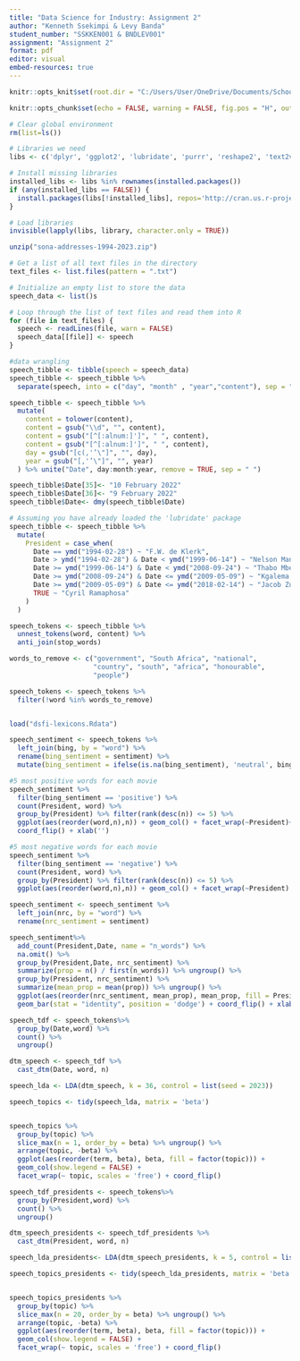 ```yaml
---
title: "Data Science for Industry: Assignment 2"
author: "Kenneth Ssekimpi & Levy Banda"
student_number: "SSKKEN001 & BNDLEV001"
assignment: "Assignment 2"
format: pdf
editor: visual
embed-resources: true
---
```


```r

knitr::opts_knit$set(root.dir = "C:/Users/User/OneDrive/Documents/School/2023/Masters/STA5073Z/Assignments/Assignment 2/ds4l-assignment-2/data/")

knitr::opts_chunk$set(echo = FALSE, warning = FALSE, fig.pos = "H", out.extra = "")
```

```r
# Clear global environment
rm(list=ls())

# Libraries we need
libs <- c('dplyr', 'ggplot2', 'lubridate', 'purrr', 'reshape2', 'text2vec', 'tidyr', 'tidytext', 'topicmodels', 'tm', 'wordcloud')

# Install missing libraries
installed_libs <- libs %in% rownames(installed.packages())
if (any(installed_libs == FALSE)) {
  install.packages(libs[!installed_libs], repos='http://cran.us.r-project.org')
}

# Load libraries
invisible(lapply(libs, library, character.only = TRUE))
```

```r
unzip("sona-addresses-1994-2023.zip")
```

```r
# Get a list of all text files in the directory
text_files <- list.files(pattern = ".txt")

# Initialize an empty list to store the data
speech_data <- list()s

# Loop through the list of text files and read them into R
for (file in text_files) {
  speech <- readLines(file, warn = FALSE)
  speech_data[[file]] <- speech
}

```

```r
#data wrangling 
speech_tibble <- tibble(speech = speech_data)
speech_tibble <- speech_tibble %>%
  separate(speech, into = c("day", "month" , "year","content"), sep = " ",fill= "right", extra = "merge")

speech_tibble <- speech_tibble %>%
  mutate(
    content = tolower(content),
    content = gsub("\\d", "", content),
    content = gsub("[^[:alnum:]']", " ", content),
    content = gsub("[^[:alnum:]']", " ", content),
    day = gsub("[c(,'’\"]", "", day),
    year = gsub("[,'’\"]", "", year)
  ) %>% unite("Date", day:month:year, remove = TRUE, sep = " ")

speech_tibble$Date[35]<- "10 February 2022"
speech_tibble$Date[36]<- "9 February 2022"
speech_tibble$Date<- dmy(speech_tibble$Date)

# Assuming you have already loaded the 'lubridate' package
speech_tibble <- speech_tibble %>%
  mutate(
    President = case_when(
      Date == ymd("1994-02-28") ~ "F.W. de Klerk",
      Date > ymd("1994-02-28") & Date < ymd("1999-06-14") ~ "Nelson Mandela",
      Date >= ymd("1999-06-14") & Date < ymd("2008-09-24") ~ "Thabo Mbeki",
      Date >= ymd("2008-09-24") & Date <= ymd("2009-05-09") ~ "Kgalema Motlanthe",
      Date >= ymd("2009-05-09") & Date <= ymd("2018-02-14") ~ "Jacob Zuma",
      TRUE ~ "Cyril Ramaphosa"
    )
  )

speech_tokens <- speech_tibble %>%
  unnest_tokens(word, content) %>%
  anti_join(stop_words)

words_to_remove <- c("government", "South Africa", "national",
                     "country", "south", "africa", "honourable", 
                     "people")

speech_tokens <- speech_tokens %>%
  filter(!word %in% words_to_remove)


load("dsfi-lexicons.Rdata")

```

```r
speech_sentiment <- speech_tokens %>% 
  left_join(bing, by = "word") %>%
  rename(bing_sentiment = sentiment) %>%
  mutate(bing_sentiment = ifelse(is.na(bing_sentiment), 'neutral', bing_sentiment))

#5 most positive words for each movie
speech_sentiment %>%
  filter(bing_sentiment == 'positive') %>%
  count(President, word) %>%
  group_by(President) %>% filter(rank(desc(n)) <= 5) %>%
  ggplot(aes(reorder(word,n),n)) + geom_col() + facet_wrap(~President)+
  coord_flip() + xlab('')

#5 most negative words for each movie
speech_sentiment %>%
  filter(bing_sentiment == 'negative') %>%
  count(President, word) %>%
  group_by(President) %>% filter(rank(desc(n)) <= 5) %>%
  ggplot(aes(reorder(word,n),n)) + geom_col() + facet_wrap(~President) + coord_flip() + xlab('')

```

```r
speech_sentiment <- speech_sentiment %>% 
  left_join(nrc, by = "word") %>%
  rename(nrc_sentiment = sentiment) 

speech_sentiment%>%
  add_count(President,Date, name = "n_words") %>%
  na.omit() %>%
  group_by(President,Date, nrc_sentiment) %>%
  summarize(prop = n() / first(n_words)) %>% ungroup() %>%
  group_by(President, nrc_sentiment) %>%
  summarize(mean_prop = mean(prop)) %>% ungroup() %>%
  ggplot(aes(reorder(nrc_sentiment, mean_prop), mean_prop, fill = President)) + 
  geom_bar(stat = "identity", position = 'dodge') + coord_flip() + xlab('')
```

```r
speech_tdf <- speech_tokens%>%
  group_by(Date,word) %>%
  count() %>%  
  ungroup() 

dtm_speech <- speech_tdf %>% 
  cast_dtm(Date, word, n)

speech_lda <- LDA(dtm_speech, k = 36, control = list(seed = 2023))

speech_topics <- tidy(speech_lda, matrix = 'beta')


speech_topics %>%
  group_by(topic) %>%
  slice_max(n = 1, order_by = beta) %>% ungroup() %>%
  arrange(topic, -beta) %>%
  ggplot(aes(reorder(term, beta), beta, fill = factor(topic))) +
  geom_col(show.legend = FALSE) +
  facet_wrap(~ topic, scales = 'free') + coord_flip()

```

```r
speech_tdf_presidents <- speech_tokens%>%
  group_by(President,word) %>%
  count() %>%  
  ungroup() 

dtm_speech_presidents <- speech_tdf_presidents %>% 
  cast_dtm(President, word, n)

speech_lda_presidents<- LDA(dtm_speech_presidents, k = 5, control = list(seed = 2023))

speech_topics_presidents <- tidy(speech_lda_presidents, matrix = 'beta')


speech_topics_presidents %>%
  group_by(topic) %>%
  slice_max(n = 20, order_by = beta) %>% ungroup() %>%
  arrange(topic, -beta) %>%
  ggplot(aes(reorder(term, beta), beta, fill = factor(topic))) +
  geom_col(show.legend = FALSE) +
  facet_wrap(~ topic, scales = 'free') + coord_flip()
```

```         
```
